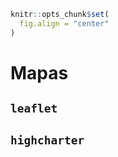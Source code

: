 ```r
knitr::opts_chunk$set(
  fig.align = "center"
)
```

# Mapas

## `leaflet`

## `highcharter`


